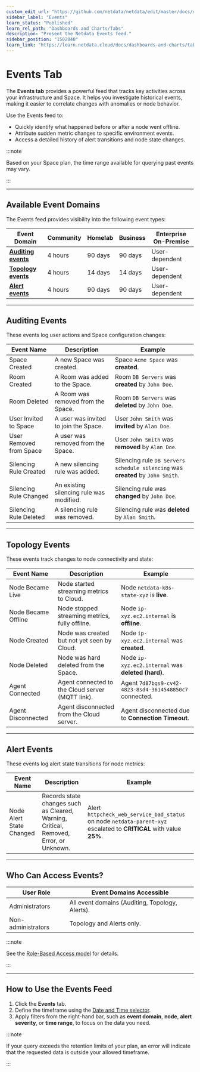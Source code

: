 ```yaml
---
custom_edit_url: "https://github.com/netdata/netdata/edit/master/docs/dashboards-and-charts/events-feed.md"
sidebar_label: "Events"
learn_status: "Published"
learn_rel_path: "Dashboards and Charts/Tabs"
description: "Present the Netdata Events feed."
sidebar_position: "1502040"
learn_link: "https://learn.netdata.cloud/docs/dashboards-and-charts/tabs/events"
---
```


# Events Tab

The **Events tab** provides a powerful feed that tracks key activities across your infrastructure and Space. It helps you investigate historical events, making it easier to correlate changes with anomalies or node behavior.

Use the Events feed to:

- Quickly identify what happened before or after a node went offline.
- Attribute sudden metric changes to specific environment events.
- Access a detailed history of alert transitions and node state changes.

:::note

Based on your Space plan, the time range available for querying past events may vary.

:::

---

## Available Event Domains

The Events feed provides visibility into the following event types:

| **Event Domain**                        | **Community** | **Homelab** | **Business** | **Enterprise On-Premise** |
|-----------------------------------------|---------------|-------------|--------------|---------------------------|
| **[Auditing events](#auditing-events)** | 4 hours       | 90 days     | 90 days      | User-dependent            |
| **[Topology events](#topology-events)** | 4 hours       | 14 days     | 14 days      | User-dependent            |
| **[Alert events](#alert-events)**       | 4 hours       | 90 days     | 90 days      | User-dependent            |

---

## Auditing Events

These events log user actions and Space configuration changes:

| **Event Name**          | **Description**                          | **Example**                                                                     |
|-------------------------|------------------------------------------|---------------------------------------------------------------------------------|
| Space Created           | A new Space was created.                 | Space `Acme Space` was **created**.                                             |
| Room Created            | A Room was added to the Space.           | Room `DB Servers` was **created** by `John Doe`.                                |
| Room Deleted            | A Room was removed from the Space.       | Room `DB Servers` was **deleted** by `John Doe`.                                |
| User Invited to Space   | A user was invited to join the Space.    | User `John Smith` was **invited** by `Alan Doe`.                                |
| User Removed from Space | A user was removed from the Space.       | User `John Smith` was **removed** by `Alan Doe`.                                |
| Silencing Rule Created  | A new silencing rule was added.          | Silencing rule `DB Servers schedule silencing` was **created** by `John Smith`. |
| Silencing Rule Changed  | An existing silencing rule was modified. | Silencing rule was **changed** by `John Doe`.                                   |
| Silencing Rule Deleted  | A silencing rule was removed.            | Silencing rule was **deleted** by `Alan Smith`.                                 |

---

## Topology Events

These events track changes to node connectivity and state:

| **Event Name**      | **Description**                                  | **Example**                                             |
|---------------------|--------------------------------------------------|---------------------------------------------------------|
| Node Became Live    | Node started streaming metrics to Cloud.         | Node `netdata-k8s-state-xyz` is **live**.               |
| Node Became Offline | Node stopped streaming metrics, fully offline.   | Node `ip-xyz.ec2.internal` is **offline**.              |
| Node Created        | Node was created but not yet seen by Cloud.      | Node `ip-xyz.ec2.internal` was **created**.             |
| Node Deleted        | Node was hard deleted from the Space.            | Node `ip-xyz.ec2.internal` was **deleted (hard)**.      |
| Agent Connected     | Agent connected to the Cloud server (MQTT link). | Agent `7d87bqs9-cv42-4823-8sd4-3614548850c7` connected. |
| Agent Disconnected  | Agent disconnected from the Cloud server.        | Agent disconnected due to **Connection Timeout**.       |

---

## Alert Events

These events log alert state transitions for node metrics:

| **Event Name**           | **Description**                                                                       | **Example**                                                                                                         |
|--------------------------|---------------------------------------------------------------------------------------|---------------------------------------------------------------------------------------------------------------------|
| Node Alert State Changed | Records state changes such as Cleared, Warning, Critical, Removed, Error, or Unknown. | Alert `httpcheck_web_service_bad_status` on node `netdata-parent-xyz` escalated to **CRITICAL** with value **25%**. |

---

## Who Can Access Events?

| **User Role**      | **Event Domains Accessible**                    |
|--------------------|-------------------------------------------------|
| Administrators     | All event domains (Auditing, Topology, Alerts). |
| Non-administrators | Topology and Alerts only.                       |

:::note

See the [Role-Based Access model](/docs/netdata-cloud/authentication-&-authorization/role-based-access-model) for details.

:::

---

## How to Use the Events Feed

1. Click the **Events** tab.
2. Define the timeframe using the [Date and Time selector](/docs/dashboards-and-charts/time-controls#date-and-time-selector).
3. Apply filters from the right-hand bar, such as **event domain**, **node**, **alert severity**, or **time range**, to focus on the data you need.

:::note

If your query exceeds the retention limits of your plan, an error will indicate that the requested data is outside your allowed timeframe.

:::
